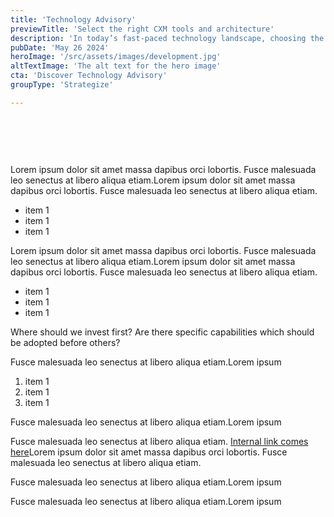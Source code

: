 ```yaml
---
title: 'Technology Advisory'
previewTitle: 'Select the right CXM tools and architecture'
description: 'In today’s fast-paced technology landscape, choosing the right tools can be challenging. We help you build a CXM ecosystem that fits your needs, without any vendor bias.'
pubDate: 'May 26 2024'
heroImage: '/src/assets/images/development.jpg'
altTextImage: 'The alt text for the hero image'
cta: 'Discover Technology Advisory'
groupType: 'Strategize'

---
```


<HeroHeader 
	headline={frontmatter.title}
    text={frontmatter.description}
    backgroundImage={frontmatter.heroImage} >	
	<Customers headline="Customers we advised on technology">
		<Image src={kbc} alt="" class="h-10 w-auto"/>
		<Image src={mediafin} alt="" class="h-10 w-auto"/>
		<Image src={leuven} alt="" class="h-10 w-auto"/>
		<Image src={oecd} alt="" class="h-10 w-auto"/>
		<Image src={deceuninck} alt="" class="h-10 w-auto"/>
	</Customers> 
</HeroHeader>

<TeaserWithImage 
	headline="Make technology choices for the coming decade"
	description="
		<p>Choosing the right technology today can significantly impact your business’s success tomorrow. More than ever, it's essential to ensure your technology ecosystem is <strong>adaptable and resilient</strong> to change.</p>
		<p>With our Technology Advisory service, we use a <strong>forward-thinking</strong> approach to help you build a CXM ecosystem that is able to grow along with your business.</p>
	">
	<Image src={referenceframework} alt="" width={512} height={512} class="rounded-xl" />
</TeaserWithImage>

<TilesContainer 
    headline="Approach and techniques"
    description="
    	<p>Too often, technology is evaluated by ticking feature checkboxes and comparing pricing models. Decisions made in such a context aren’t grounded in reality and have suboptimal <strong>return on investment</strong> (ROI).</p>
    	<p>Therefore, it's essential to start from the your CX vision, your business goals and your domain-specific processes and work towards an architectural vision, technology choices and eventually implementation. This approach improves the value of the chosen technologies.</p>
    ">
    <SmallTile 
		headline="Identify CX vision"
		description="Get a clear view on your CX strategy & business goals<br /><br /><mark>Benefits Mapping workshop</mark>">
    </SmallTile>
    <SmallTile 
		headline="Map content processes"
		description="Inspect your content lifecycle and delivery channels<br /><br /><mark>Business process workshop</mark>">
    </SmallTile>
    <SmallTile 
		headline="Define architecture"
		description="Define key capabilities aligning with your objectives<br /><br /><mark>AmeXio CXM Reference Framework</mark>">
    </SmallTile>
    <SmallTile 
		headline="Recommend technology"
		description="Define architecture & technology, mapping to identified capabilities<br /><br /><mark>Vendor assessment</mark>">
    </SmallTile>
</TilesContainer>

<TeaserWithImage
	align="left"
	headline="The technology market keeps evolving"
	description="
		<p>In recent years, the content management market has undergone considerable shifts, driven by trends such as low-code platforms, channel-agnostic content, cloud/SaaS adoption and AI capabilities.</p>
		<p>Next to that, there is the continuous drive for more flexibility and agility: <strong>Composability</strong> gives organizations the ability to compose their own Digital Experience Platform (DXP) using a best-of-breed mindset. It involves an increased use of Microservices, API’s, Cloud-native solutions, and Headless content delivery (<a href='https://machalliance.org/mach-technology'>MACH</a>). Although this pattern can provide real business value, it’s not equally applicable to all use cases. It is highly dependent on the specific business needs, content management and delivery scenarios and the way your organization is structured.</p>
		<p>These trends have a substantial impact on your CXM ecosystem. With our Technology Advisory service, we help you to get a grip on what the market is offering, and to look at solutions fitting <strong>your unique needs and context</strong>.</p>
	">
	<Image src={shifts} alt="" width={512} height={512} class="rounded-xl" />
</TeaserWithImage>

<Faq headline="Questions we usually get">
	<FaqQuestion
		headline="What are key the capabilities of a modern CXM ecosystem?"
		headlineTag="h3"> 
		<p>Lorem ipsum dolor sit amet massa dapibus orci lobortis. Fusce malesuada leo senectus at libero aliqua etiam.Lorem ipsum dolor sit amet massa dapibus orci lobortis. Fusce malesuada leo senectus at libero aliqua etiam.</p>
    	<ul> 
			<li>item 1</li>
			<li>item 1</li>
			<li>item 1</li>
		</ul>
	</FaqQuestion>
	<FaqQuestion
		headline="Should we go for an integrated all-in-one solution, or is a composable stack more suited?"
		headlineTag="h3"> 
		<p>Lorem ipsum dolor sit amet massa dapibus orci lobortis. Fusce malesuada leo senectus at libero aliqua etiam.Lorem ipsum dolor sit amet massa dapibus orci lobortis. Fusce malesuada leo senectus at libero aliqua etiam.</p>
    	<ul> 
			<li>item 1</li>
			<li>item 1</li>
			<li>item 1</li>
		</ul>
	</FaqQuestion>
	<FaqQuestion 
		headline="Is a composable architecture suitable for our business, given our limited IT capacity?">
		<p>Where should we invest first? Are there specific capabilities which should be adopted before others?</p>
	</FaqQuestion>
	<FaqQuestion 
		headline="How can we prevent vendor lock-in?" >
		<p>Fusce malesuada leo senectus at libero aliqua etiam.Lorem ipsum</p>
    	<ol> 
			<li>item 1</li>
			<li>item 1</li>
			<li>item 1</li>
		</ol>
	</FaqQuestion>
	<FaqQuestion 
		headline="How can we limit fragmentation in our technology landscape?">
		<p>Fusce malesuada leo senectus at libero aliqua etiam.Lorem ipsum</p>
	</FaqQuestion>
	<FaqQuestion 
		headline="Should we adopt a headless-only CMS? What are the implications?"
		headlineTag="h3" >
		<p>Fusce malesuada leo senectus at libero aliqua etiam. <a href="#internal link">Internal link comes here</a>Lorem ipsum dolor sit amet massa dapibus orci lobortis. Fusce malesuada leo senectus at libero aliqua etiam.</p>
	</FaqQuestion>
	<FaqQuestion 
		headline="Can you help us with defining a roadmap for implementation and roll-out?">
		<p>Fusce malesuada leo senectus at libero aliqua etiam.Lorem ipsum</p>
	</FaqQuestion>
	<FaqQuestion 
		headline="How can we calculate total cost-of-ownership?">
		<p>Fusce malesuada leo senectus at libero aliqua etiam.Lorem ipsum</p>
	</FaqQuestion>
</Faq>

<InsightsTeaser />

